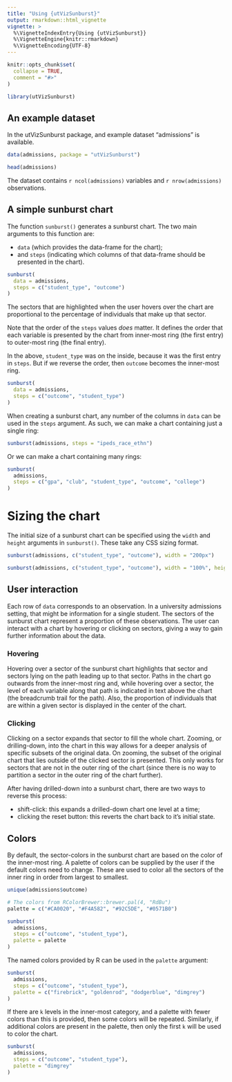 ```yaml
---
title: "Using {utVizSunburst}"
output: rmarkdown::html_vignette
vignette: >
  %\VignetteIndexEntry{Using {utVizSunburst}}
  %\VignetteEngine{knitr::rmarkdown}
  %\VignetteEncoding{UTF-8}
---
```


```r
knitr::opts_chunk$set(
  collapse = TRUE,
  comment = "#>"
)
```

```r
library(utVizSunburst)
```

## An example dataset

In the utVizSunburst package, and example dataset "admissions" is available.

```r
data(admissions, package = "utVizSunburst")

head(admissions)
```

The dataset contains `r ncol(admissions)` variables and `r nrow(admissions)` observations.

## A simple sunburst chart

The function `sunburst()` generates a sunburst chart. The two main arguments to this function are:

- `data` (which provides the data-frame for the chart);
- and `steps` (indicating which columns of that data-frame should be presented in the chart).

```r
sunburst(
  data = admissions,
  steps = c("student_type", "outcome")
)
```

The sectors that are highlighted when the user hovers over the chart are proportional to the
percentage of individuals that make up that sector.

Note that the order of the `steps` values _does_ matter. It defines the order that each variable is
presented by the chart from inner-most ring (the first entry) to outer-most ring (the final entry).

In the above, `student_type` was on the inside, because it was the first entry in `steps`. But if we
reverse the order, then `outcome` becomes the inner-most ring.

```r
sunburst(
  data = admissions,
  steps = c("outcome", "student_type")
)
```

When creating a sunburst chart, any number of the columns in `data` can be used in the `steps`
argument. As such, we can make a chart containing just a single ring:

```r
sunburst(admissions, steps = "ipeds_race_ethn")
```

Or we can make a chart containing many rings:

```r
sunburst(
  admissions,
  steps = c("gpa", "club", "student_type", "outcome", "college")
)
```

# Sizing the chart

The initial size of a sunburst chart can be specified using the `width` and `height` arguments in
`sunburst()`. These take any CSS sizing format.

```r
sunburst(admissions, c("student_type", "outcome"), width = "200px")
```

```r
sunburst(admissions, c("student_type", "outcome"), width = "100%", height = "100%")
```

## User interaction

Each row of `data` corresponds to an observation. In a university admissions setting, that might be
information for a single student. The sectors of the sunburst chart represent a proportion of
these observations. The user can interact with a chart by hovering or clicking on sectors, giving a
way to gain further information about the data.

### Hovering

Hovering over a sector of the sunburst chart highlights that sector and sectors lying on the path
leading up to that sector. Paths in the chart go outwards from the inner-most ring and, while
hovering over a sector, the level of each variable along that path is indicated in text above the
chart (the breadcrumb trail for the path). Also, the proportion of individuals that are within a
given sector is displayed in the center of the chart.

### Clicking

Clicking on a sector expands that sector to fill the whole chart. Zooming, or drilling-down, into
the chart in this way allows for a deeper analysis of specific subsets of the original data. On
zooming, the subset of the original chart that lies outside of the clicked sector is presented. This
only works for sectors that are not in the outer ring of the chart (since there is no way to
partition a sector in the outer ring of the chart further).

After having drilled-down into a sunburst chart, there are two ways to reverse this process:

- shift-click: this expands a drilled-down chart one level at a time;
- clicking the reset button: this reverts the chart back to it's initial state.

## Colors

By default, the sector-colors in the sunburst chart are based on the color of the inner-most ring.
A palette of colors can be supplied by the user if the default colors need to change. These are used
to color all the sectors of the inner ring in order from largest to smallest.

```r
unique(admissions$outcome)

# The colors from RColorBrewer::brewer.pal(4, "RdBu")
palette = c("#CA0020", "#F4A582", "#92C5DE", "#0571B0")

sunburst(
  admissions,
  steps = c("outcome", "student_type"),
  palette = palette
)
```

The named colors provided by R can be used in the `palette` argument:

```r
sunburst(
  admissions,
  steps = c("outcome", "student_type"),
  palette = c("firebrick", "goldenrod", "dodgerblue", "dimgrey")
)
```

If there are `k` levels in the inner-most category, and a palette with fewer colors than this is
provided, then some colors will be repeated. Similarly, if additional colors are present in the
palette, then only the first `k` will be used to color the chart.

```r
sunburst(
  admissions,
  steps = c("outcome", "student_type"),
  palette = "dimgrey"
)
```
